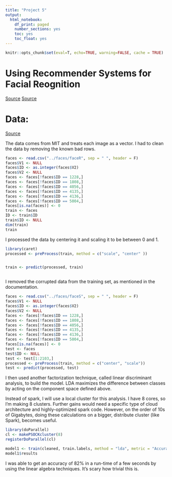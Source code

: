 ```yaml
---
title: "Project 5"
output: 
  html_notebook:
    df_print: paged
    number_sections: yes
    toc: yes
    toc_float: yes
---
```


```r
knitr::opts_chunk$set(eval=T, echo=TRUE, warning=FALSE, cache = TRUE)
```


# Using Recommender Systems for Facial Reognition
[Source](www.irbnet.de/daten/iconda/CIB11300.pdf)
[Source](https://www.math.cuhk.edu.hk/~lmlui/CaoSVDintro.pdf)


# Data: 
[Source](https://courses.media.mit.edu/2004fall/mas622j/04.projects/faces/)

The data comes from MIT and treats each image as a vector. I had to clean the data by removing the known bad rows.


```r
faces <- read.csv("../faces/faceR", sep = " ", header = F)
faces$V1 <- NULL
faces$ID <- as.integer(faces$V2)
faces$V2 <- NULL
faces <- faces[!faces$ID == 1228,]
faces <- faces[!faces$ID == 1808,]
faces <- faces[!faces$ID == 4056,]
faces <- faces[!faces$ID == 4135,]
faces <- faces[!faces$ID == 4136,]
faces <- faces[!faces$ID == 5004,]
faces[is.na(faces)] <- 0
train <- faces
ID <- train$ID
train$ID <- NULL
dim(train)
train
```

I processed the data by centering it and scaling it to be between 0 and 1.

```r
library(caret)
processed <- preProcess(train, method = c("scale", "center" ))


train <- predict(processed, train)



```

I removed the corrupted data from the training set, as mentioned in the documentation.

```r
faces <- read.csv("../faces/faceS", sep = " ", header = F)
faces$V1 <- NULL
faces$ID <- as.integer(faces$V2)
faces$V2 <- NULL
faces <- faces[!faces$ID == 1228,]
faces <- faces[!faces$ID == 1808,]
faces <- faces[!faces$ID == 4056,]
faces <- faces[!faces$ID == 4135,]
faces <- faces[!faces$ID == 4136,]
faces <- faces[!faces$ID == 5004,]
faces[is.na(faces)] <- 0
test <- faces
test$ID <- NULL
test <- test[1:2103,]
processed <- preProcess(train, method = c("center", "scale"))
test <- predict(processed, test)
```

I then used another factorization technique, called linear discriminant analysis, to build the model. LDA maximizes the difference between classes by acting on the component space defined above.
 

Instead of spark, I will use a local cluster for this analysis. I have 8 cores, so I'm making 8 clusters. Further gains would need a specific type of cloud architecture and highly-optimized spark code. However, on the order of 10s of Gigabytes, doing these calculations on a bigger, distribute cluster (like Spark), becomes useful.

```r
library(doParallel)
cl <- makePSOCKcluster(8)
registerDoParallel(cl)
```

```r
model1 <- train(cleaned, train.labels, method = "lda", metric = "Accuracy", trace = FALSE)
model1$results
```
 I was able to get an accuracy of 82% in a run-time of a few seconds by using the linear algebra techniques. It's scary how trivial this is.




